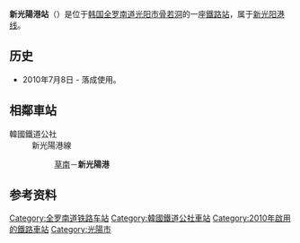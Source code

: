 {{朝鮮半島車站資訊
|公司色 = #0066b3
|文字色 = 
|站名 = 新光陽港站<br />{{lang|en|Singwangyanghang}}
|圖片 =
|pxl = 
|圖片說明 =
|車站編號 = 
|前一站 = [[草南站|草南]]
|前一站距離 = 6.2
|後一站距離 = 
|後一站 = 
|距離 =6.2
|起點站 = [[草南站|草南]]
|所屬路線 = [[新光阳港线|新光阳港线]]
|諺文 = 신광양항역
|朝鮮漢字 = 新光陽港驛
|文觀部式 = Singwangyanghang-yeok 
|馬-賴式 = 
|副站名 = 
|停站路線數 = 
|所屬公司 = [[韩国铁道公社|韩国铁道公社]]
|所在地 =[[全罗南道|全罗南道]][[光阳市|光阳市]][[骨若洞|骨若洞]]777
|車站構造 = 地面車站
|月台配置 = 
|啟用年月日 =2010年7月8日 
|廢站年月日 = 
|上下車人次 =
|統計年度 =
|轉車 = 
|備註 = 
|全寬備註 = 
}}

'''新光陽港站'''（{{kor|諺=신광양항역|漢=新光陽港驛|羅=Singwangyanghang yeok|f=y}}）是位于[[韩国|韩国]][[全罗南道|全罗南道]][[光阳市|光阳市]][[骨若洞|骨若洞]]的一座[[鐵路站|鐵路站]]，属于[[新光阳港线|新光阳港线]]。

== 历史 ==
*2010年7月8日 - 落成使用。

== 相鄰車站 ==
;韓國鐵道公社
:新光陽港線
::[[草南站|草南]]－'''新光陽港'''

== 参考资料 ==
{{reflist}}

{{新光阳港线}}

[[Category:全罗南道铁路车站|Category:全罗南道铁路车站]]
[[Category:韓國鐵道公社車站|Category:韓國鐵道公社車站]]
[[Category:2010年啟用的鐵路車站|Category:2010年啟用的鐵路車站]]
[[Category:光陽市|Category:光陽市]]